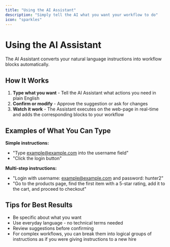 ```yaml
---
title: "Using the AI Assistant"
description: "Simply tell the AI what you want your workflow to do"
icon: "sparkles"
---
```


# Using the AI Assistant

The AI Assistant converts your natural language instructions into workflow blocks automatically.

## How It Works

1. **Type what you want** - Tell the AI Assistant what actions you need in plain English
2. **Confirm or modify** - Approve the suggestion or ask for changes
3. **Watch it work** - The Assistant executes on the web-page in real-time and adds the corresponding blocks to your workflow

## Examples of What You Can Type

**Simple instructions:**

- "Type example@example.com into the username field"
- "Click the login button"

**Multi-step instructions:**

- "Login with username: example@example.com and password: hunter2"
- "Go to the products page, find the first item with a 5-star rating, add it to the cart, and proceed to checkout"

## Tips for Best Results

- Be specific about what you want
- Use everyday language - no technical terms needed
- Review suggestions before confirming
- For complex workflows, you can break them into logical groups of instructions as if you were giving instructions to a new hire
